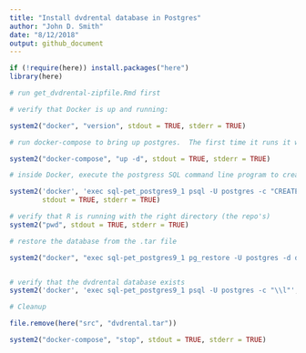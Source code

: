 ```yaml
---
title: "Install dvdrental database in Postgres"
author: "John D. Smith"
date: "8/12/2018"
output: github_document
---
```


```r
if (!require(here)) install.packages("here")
library(here)

# run get_dvdrental-zipfile.Rmd first

# verify that Docker is up and running:

system2("docker", "version", stdout = TRUE, stderr = TRUE)

# run docker-compose to bring up postgres.  The first time it runs it will take a minute to create the Postgres environment.

system2("docker-compose", "up -d", stdout = TRUE, stderr = TRUE)

# inside Docker, execute the postgress SQL command line program to create the dvdrental database:

system2('docker', 'exec sql-pet_postgres9_1 psql -U postgres -c "CREATE DATABASE dvdrental;"',
        stdout = TRUE, stderr = TRUE)

# verify that R is running with the right directory (the repo's)
system2("pwd", stdout = TRUE, stderr = TRUE)

# restore the database from the .tar file

system2("docker", "exec sql-pet_postgres9_1 pg_restore -U postgres -d dvdrental /src/dvdrental.tar", stdout = TRUE, stderr = TRUE)


# verify that the dvdrental database exists
system2('docker', 'exec sql-pet_postgres9_1 psql -U postgres -c "\\l"', stdout = TRUE, stderr = TRUE)

# Cleanup

file.remove(here("src", "dvdrental.tar"))

system2("docker-compose", "stop", stdout = TRUE, stderr = TRUE)
```

